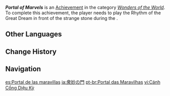 {{Achievement Infobox
|id           = 81225
|order id     = 1211
|category     = Wonders of the World
|description  = Truly step into "the world of the Aranara"...
|requirements = Earned during ''[[The World of Aranara]].''
|primogems    = 5
|tracking     = 
|quest        = Aranyaka
|hidden       = 1
|type         = Quest
}}
'''''Portal of Marvels''''' is an [[Achievement]] in the category ''[[Wonders of the World]]''. To complete this achievement, the player needs to play the Rhythm of the Great Dream in front of the strange stone during the {{Quest|The World of Aranara}}.
<!--
==Gameplay Notes==

==Trivia==

==Video Guides==
{{EVT
|video1   = 
|caption1 = 
}}
-->
==Other Languages==
{{Other Languages
|en      = Portal of Marvels
|zhs     = 众妙之门
|zhs_rm  = Zhòng Miào zhī Mén
|zht     = 眾妙之門
|zht_rm  = Zhòng Miào zhī Mén
|zh_tl   = Gate of All Emergence
|ja      = 衆妙の門
|ja_rm   = Shuumyou no Mon{{Assumed}}
|ja_tl   = Gate of All Emergence
|ko      = 현묘한 문
|ko_rm   = Hyoenmyohan Mun
|ko_tl   = Profound Gate
|es      = Portal de las maravillas
|es_tl   = Portal of Marvels
|fr      = La porte des merveilles
|fr_tl   = The Gate of Marvels
|ru      = Портал чудес
|ru_tl   = Portal of Marvels
|th      = ประตูแสนอัศจรรย์
|th_rm   = 
|th_tl   = 
|vi      = Cánh Cổng Diệu Kỳ
|vi_tl   = 
|de      = Tor der Wunder
|de_tl   = Gate of Marvels
|id      = Pintu Keajaiban
|id_tl   = Door of Miracle
|pt      = Portal das Maravilhas
|pt_tl   = 
|tr      = Mucizeler Portalı
|tr_tl   = Portal of Miracles
|it      = Portale dei prodigi
|it_tl   = 
}}

==Change History==
{{Change History|3.0}}
<!--
==References==
{{Reflist}}
-->
==Navigation==
{{Achievement Navbox}}

[[es:Portal de las maravillas]]
[[ja:衆妙の門]]
[[pt-br:Portal das Maravilhas]]
[[vi:Cánh Cổng Diệu Kỳ]]